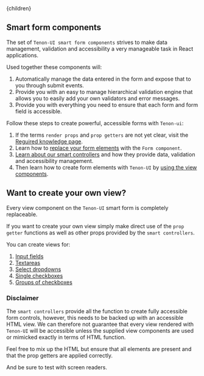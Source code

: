 

<Layout>
    <Helmet>
        <title>Tenon-ui | Smart form components</title>
    </Helmet>{children}
</Layout>

## Smart form components

The set of `Tenon-UI smart form components` strives to make data management, validation and 
accessibility a very manageable task in React applications.

Used together these components will:

1. Automatically manage the data entered in the form and expose that to you through submit events.
1. Provide you with an easy to manage hierarchical validation engine that allows you to easily add
your own validators and error messages.
1. Provide you with everything you need to ensure that each form and form field is accessible.


Follow these steps to create powerful, accessible forms with `Tenon-ui`:

1. If the terms `render props` and `prop getters` are not yet clear, visit the [Reguired knowledge page](/forms-knowledge).
1. Learn how to [replace your form elements](/forms-form-component) with the `Form component`. 
1. [Learn about our smart controllers](/forms-smart-controllers) and how they provide data, validation and 
accessibility management. 
1. Then learn how to create form elements with `Tenon-UI` by [using the view components](/forms-view-components).

## Want to create your own view?

Every view component on the `Tenon-UI` smart form is completely replaceable.
 
If you want to create your own view simply make direct use of the `prop getter` functions 
as well as other props provided by the `smart controllers`.

You can create views for:

1. [Input fields](/forms-create-your-own-input-view)
1. [Textareas](/forms-create-your-own-textarea-view)
1. [Select dropdowns](/forms-create-your-own-select-view)
1. [Single checkboxes](/forms-create-your-own-checkbox-view)
1. [Groups of checkboxes](/forms-create-your-own-checkboxgroup-view)

### Disclaimer
The `smart controllers` provide all the function to create fully accessible form controls, however,
this needs to be backed up with an accessible HTML view. We can therefore not guarantee that
every view rendered with `Tenon-UI` will be accessible unless the supplied view components are
used or mimicked exactly in terms of HTML function.
 
Feel free to mix up the HTML but ensure that all elements are present and that the prop getters are 
applied correctly.
 
And be sure to test with screen readers. 
